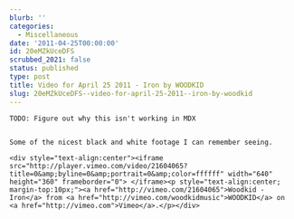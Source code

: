 ```yaml
---
blurb: ''
categories:
  - Miscellaneous
date: '2011-04-25T00:00:00'
id: 20eMZkUceDFS
scrubbed_2021: false
status: published
type: post
title: Video for April 25 2011 - Iron by WOODKID
slug: 20eMZkUceDFS--video-for-april-25-2011--iron-by-woodkid
---
```


```
TODO: Figure out why this isn't working in MDX


Some of the nicest black and white footage I can remember seeing.

<div style="text-align:center"><iframe src="http://player.vimeo.com/video/21604065?title=0&amp;byline=0&amp;portrait=0&amp;color=ffffff" width="640" height="360" frameborder="0"> </iframe><p style="text-align:center; margin-top:10px;"><a href="http://vimeo.com/21604065">Woodkid - Iron</a> from <a href="http://vimeo.com/woodkidmusic">WOODKID</a> on <a href="http://vimeo.com">Vimeo</a>.</p></div>
```

